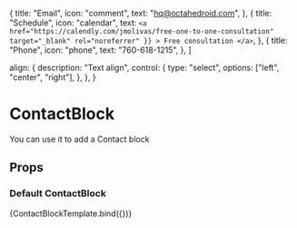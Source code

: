
  {
    title: "Email",
    icon: "comment",
    text: "hq@octahedroid.com",
  },
  {
    title: "Schedule",
    icon: "calendar",
    text: `<a
              href="https://calendly.com/jmolivas/free-one-to-one-consultation"
              target="_blank"
              rel="noreferrer"
              }}
            >
              Free consultation
            </a>`,
  },
  {
    title: "Phone",
    icon: "phone",
    text: "760-618-1215",
  },
]

  align: {
    description: "Text align",
    control: {
      type: "select",
      options: ["left", "center", "right"],
    },
  },
}

<Meta
  title='blocks/ContactBlock'
  component={ContactBlock}
  argTypes={contactArgTypes}
/>

# ContactBlock

You can use it to add a Contact block

## Props

<ArgsTable of={ContactBlock} />


### Default ContactBlock

<Canvas>
  <Story
    name='Default'
    args={{
      title:
        "Tell us about your project. And we will contact you promptly to discuss next steps.",
      contactInfo,
    }}
  >
    {ContactBlockTemplate.bind({})}
  </Story>
</Canvas>
